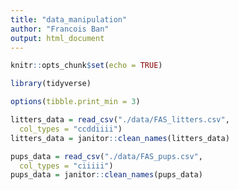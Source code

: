 ```yaml
---
title: "data_manipulation"
author: "Francois Ban"
output: html_document
---
```


```r
knitr::opts_chunk$set(echo = TRUE)

library(tidyverse)
```

```r
options(tibble.print_min = 3)

litters_data = read_csv("./data/FAS_litters.csv",
  col_types = "ccddiiii")
litters_data = janitor::clean_names(litters_data)

pups_data = read_csv("./data/FAS_pups.csv",
  col_types = "ciiiii")
pups_data = janitor::clean_names(pups_data)

```

